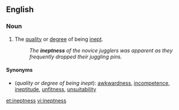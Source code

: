 ==English==

===Noun===
{{en-noun|-}}

# The [[quality]] or [[degree]] of being [[inept]].
#:''The '''ineptness''' of the novice jugglers was apparent as they frequently dropped their juggling pins.''

====Synonyms====
*(''quality or degree of being inept''): [[awkwardness]], [[incompetence]], [[ineptitude]], [[unfitness]], [[unsuitability]]

[[et:ineptness]]
[[vi:ineptness]]